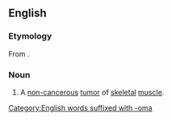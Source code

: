 ==English==
{{wikipedia}}

===Etymology===
From {{prefix|rhabdo|myoma|lang=en}}.

===Noun===
{{en-noun|s|rhabdomyomata}}

# {{lb|en|pathology}} A [[non-]][[cancerous]] [[tumor]] of [[skeletal]] [[muscle]].

[[Category:English words suffixed with -oma]]